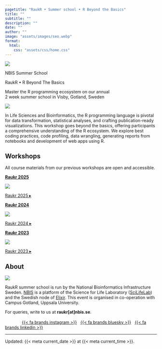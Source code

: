 ```yaml
---
pagetitle: "RaukR • Summer school • R Beyond the Basics"
title: ""
subtitle: ""
description: ""
date: ""
author: ""
image: "assets/images/seo.webp"
format:
  html:
    css: "assets/css/home.css"
---
```


::: {.hero .column-page}

![](assets/images/panorama.webp){.hero-image fig-alt="Hands coding at a laptop with the view of a medieval city"}

::: {.hero-inner}

::: {.hero-title-1}
NBIS Summer School
:::

::: {.hero-title-2}
RaukR • R Beyond The Basics
:::

::: {.hero-title-3}
Master the R programming ecosystem on our annual  
2 week summer school in Visby, Gotland, Sweden
:::

:::
:::

::: {.hero-image-small-screen}
![](assets/images/visby-typing.webp)
:::

In Life Sciences and Bioinformatics, the R programming language is pivotal for data transformation, statistical analyses, and crafting publication-ready visualizations. This workshop goes beyond the basics, offering participants a comprehensive understanding of the R ecosystem. We explore best coding practices, code profiling, data wrangling, generating reports from notebooks and development of web apps using R.

## Workshops

All course materials from our previous workshops are open and accessible.

**[Raukr 2025](https://nbisweden.github.io/raukr-2025/)**

::: {.image-container}

![](assets/images/group-2025.webp){fig-alt="Group photo of teachers and participants with seastacks at Ljugarn"}

::: {.overlay-text}
[[Raukr 2025 &#9656;](https://nbisweden.github.io/raukr-2025/)]{.large}
:::

:::

**[Raukr 2024](https://nbisweden.github.io/raukr-2024/)**

::: {.image-container}

![](assets/images/group-2024.webp){fig-alt="Group photo of teachers and participants with seastacks at Ljugarn"}

::: {.overlay-text}
[[Raukr 2024 &#9656;](https://nbisweden.github.io/raukr-2024/)]{.large}
:::

:::

**[Raukr 2023](https://nbisweden.github.io/raukr-2023/)**

::: {.image-container}

![](assets/images/group-2023.webp){fig-alt="Group photo of teachers and participants with seastacks at Ljugarn"}

::: {.overlay-text}
[[Raukr 2023 &#9656;](https://nbisweden.github.io/raukr-2023/)]{.large}
:::

:::

## About

![](assets/images/visby-wall.webp){fig-alt="An aerial view of a medieval harbor with fishing vessels"}

RaukR summer school is run by the National Bioinformatics Infrastructure Sweden. [NBIS](https://nbis.se) is a platform of the Science for Life Laboratory ([SciLifeLab](https://www.scilifelab.se/)) and the Swedish node of [Elixir](https://elixir-europe.org/). This event is organised in co-operation with Campus Gotland, Uppsala University.

For queries, write to us at **raukr[at]nbis.se**.  

![](assets/logos/raukr.svg){height="1.2em" style="margin-bottom:-3px;"} &nbsp; ![](assets/logos/nbis-scilifelab.svg){height="1.1em"} &nbsp; [{{< fa brands instagram >}}](https://www.instagram.com/raukr_nbis/) &nbsp; [{{< fa brands bluesky >}}](https://bsky.app/profile/nbis.se) &nbsp; [{{< fa brands linkedin >}}](https://www.linkedin.com/company/nbisweden)  

---

::: small
Updated: {{< meta current_date >}} at {{< meta current_time >}}.
:::

<!-- typeform signup form -->
<div data-tf-live="01JY9F9HH8P1CB05DEQ52XGDCN"></div>  
<script src="//embed.typeform.com/next/embed.js"></script>  
